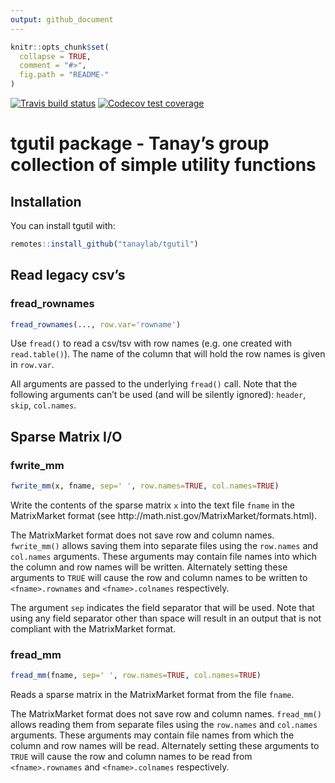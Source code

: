 ```yaml
---
output: github_document
---
```


```r
knitr::opts_chunk$set(
  collapse = TRUE,
  comment = "#>",
  fig.path = "README-"
)
```
<!-- badges: start -->
  [![Travis build status](https://travis-ci.com/tanaylab/tgutil.svg?branch=master)](https://travis-ci.org/tanaylab/tgutil)
  [![Codecov test coverage](https://codecov.io/gh/tanaylab/tgutil/branch/master/graph/badge.svg)](https://codecov.io/gh/tanaylab/tgutil?branch=master)
<!-- badges: end -->

# tgutil package - Tanay's group collection of simple utility functions #

## Installation

You can install tgutil with:

``` r
remotes::install_github("tanaylab/tgutil")
```

## Read legacy csv's

### fread_rownames ###

```r
fread_rownames(..., row.var='rowname')
```

Use `fread()` to read a csv/tsv with row names (e.g. one created with `read.table()`). The name of the column that will hold the row names is given in `row.var`.

All arguments are passed to the underlying `fread()` call. Note that the following arguments can't be used (and will be silently ignored): `header`, `skip`, `col.names`.


## Sparse Matrix I/O

### fwrite_mm

```r
fwrite_mm(x, fname, sep=' ', row.names=TRUE, col.names=TRUE)
```

Write the contents of the sparse matrix `x` into the text file `fname` in the MatrixMarket format (see http://math.nist.gov/MatrixMarket/formats.html).

The MatrixMarket format does not save row and column names. `fwrite_mm()` allows saving them into separate files using the `row.names` and `col.names` arguments. These arguments may contain file names into which the column and row names will be written. Alternately setting these arguments to `TRUE` will cause the row and column names to be written to `<fname>.rownames` and `<fname>.colnames` respectively.

The argument `sep` indicates the field separator that will be used. Note that using any field separator other than space will result in an output that is not compliant with the MatrixMarket format.

### fread_mm 

```r
fread_mm(fname, sep=' ', row.names=TRUE, col.names=TRUE)
```

Reads a sparse matrix in the MatrixMarket format from the file `fname`.

The MatrixMarket format does not save row and column names. `fread_mm()` allows reading them from separate files using the `row.names` and `col.names` arguments. These arguments may contain file names from which the column and row names will be read. Alternately setting these arguments to `TRUE` will cause the row and column names to be read from `<fname>.rownames` and `<fname>.colnames` respectively.

